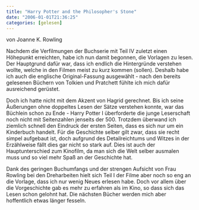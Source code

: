 ```yaml
---
title: "Harry Potter and the Philosopher's Stone"
date: "2006-01-01T21:36:25"
categories: [gelesen]
---
```


von Joanne K. Rowling

Nachdem die Verfilmungen der Buchserie mit Teil IV zuletzt einen Höhepunkt erreichten, habe ich nun damit begonnen, die Vorlagen zu lesen. Der Hauptgrund dafür war, dass ich endlich die Hintergründe verstehen wollte, welche in den Filmen meist zu kurz kommen (sollen). Deshalb habe ich auch die englische Original-Fassung ausgewählt - nach den bereits gelesenen Büchern von Tolkien und Pratchett fühlte ich mich dafür ausreichend gerüstet.

Doch ich hatte nicht mit dem Akzent von Hagrid gerechnet. Bis ich seine Äußerungen ohne doppeltes Lesen der Sätze verstehen konnte, war das Büchlein schon zu Ende - Harry Potter I überforderte die junge Leserschaft noch nicht mit Seitenzahlen jenseits der 500. Trotzdem überwand ich ziemlich schnell den Eindruck der ersten Seiten, dass es sich nur um ein Kinderbuch handelt. Für die Geschichte selber gilt zwar, dass sie recht simpel aufgebaut ist, doch aufgrund des Detailreichtums und Witzes in der Erzählweise fällt dies gar nicht so stark auf. Dies ist auch der Hauptunterschied zum Kinofilm, da man sich die Welt selber ausmalen muss und so viel mehr Spaß an der Geschichte hat.

Dank des geringen Buchumfangs und der strengen Aufsicht von Frau Rowling bei den Dreharbeiten hielt sich Teil I der Filme aber noch so eng an die Vorlage, dass ich nur wenig Neues erlesen habe. Doch vor allem über die Vorgeschichte gab es mehr zu erfahren als im Kino, so dass sich das Lesen schon gelohnt hat. Die nächsten Bücher werden mich aber hoffentlich etwas länger fesseln.
